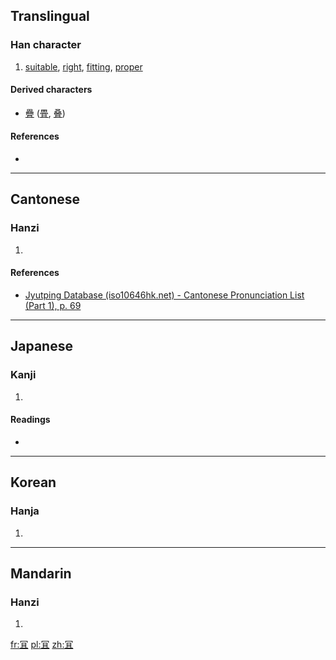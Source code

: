 {{also|宜}}
==Translingual==

===Han character===
{{Han char|rn=14|rad=冖|as=05|sn=7|four=|canj=月月一 (BBM), X月月一 (XBBM)|ids=⿱[[冖]][[且]]}}

# [[suitable]], [[right]], [[fitting]], [[proper]]

====Derived characters====
* [[疊]] ([[畳]], [[叠]])

====References====
* {{Han ref|kx=0130.191|dj=0292.230|hdz=10303.120|uh=519D|ud=20893}}

----

==Cantonese==

===Hanzi===
{{yue-hanzi|jyut=ji4|y=yi4}}

# {{defn|lang=yue|sort=冖05}}

====References====
*[http://www.iso10646hk.net/jp/document/download.jsp Jyutping Database (iso10646hk.net) - Cantonese Pronunciation List (Part 1), p. 69]

----

==Japanese==

===Kanji===
{{ja-kanji|grade=|rs=冖05}}

# {{defn|lang=ja|sort=冖05}}

====Readings====
* {{ja-readings|on=[[ぎ]] (gi)|kun=[[よろしい]] (yoroshii)}}

----

==Korean==

===Hanja===
{{ko-hanja|hangeul=의|rv=ui|mr=ŭi|y=uy}}

# {{defn|lang=ko|sort=冖05}}

----

==Mandarin==

===Hanzi===
{{cmn-hanzi|pin=[[yí]] ([[yi2]])|wg=i<sup>2</sup>}}

# {{defn|lang=cmn|sort=冖05}}

[[fr:冝]]
[[pl:冝]]
[[zh:冝]]